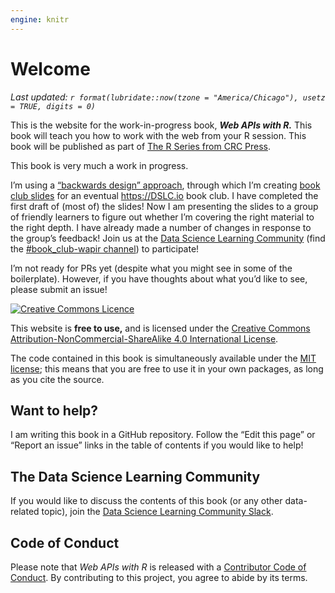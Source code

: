 ```yaml
---
engine: knitr
---
```


# Welcome {.unnumbered}

*Last updated: `r format(lubridate::now(tzone = "America/Chicago"), usetz = TRUE, digits = 0)`*

<!--# This file is an intro to the *website.* intro.qmd is an intro to the *book.* -->

This is the website for the work-in-progress book, ***Web APIs with R.*** 
This book will teach you how to work with the web from your R session.
This book will be published as part of [The R Series from CRC Press](https://www.routledge.com/go/the-r-series/).

::: callout-warning
This book is very much a work in progress.

I'm using a ["backwards design" approach](https://www.cultofpedagogy.com/backward-design-basics/), through which I'm creating [book club slides](https://DSLC/wapir) for an eventual [https://DSLC.io](Data Science Learning Community) book club.
I have completed the first draft of (most of) the slides!
Now I am presenting the slides to a group of friendly learners to figure out whether I'm covering the right material to the right depth.
I have already made a number of changes in response to the group's feedback!
Join us at the [Data Science Learning Community](https://DSLC.io) (find the [#book_club-wapir channel](https://dslcio.slack.com/archives/C05MYSD1PEV)) to participate!

I'm not ready for PRs yet (despite what you might see in some of the boilerplate).
However, if you have thoughts about what you'd like to see, please submit an issue!
:::

<a rel="license" href="https://creativecommons.org/licenses/by-nc-sa/4.0/"><img src="https://i.creativecommons.org/l/by-nc-sa/4.0/88x31.png" alt="Creative Commons Licence" style="border-width:0"/></a>

This website is **free to use,** and is licensed under the [Creative Commons Attribution-NonCommercial-ShareAlike 4.0 International License](https://creativecommons.org/licenses/by-nc-sa/4.0/).

The code contained in this book is simultaneously available under the [MIT license](https://opensource.org/licenses/MIT); this means that you are free to use it in your own packages, as long as you cite the source.

## Want to help?

I am writing this book in a GitHub repository.
Follow the "Edit this page" or "Report an issue" links in the table of contents if you would like to help!

## The Data Science Learning Community {.unnumbered}

If you would like to discuss the contents of this book (or any other data-related topic), join the [Data Science Learning Community Slack](https://DSLC.io/join).

## Code of Conduct

Please note that *Web APIs with R* is released with a [Contributor Code of Conduct](https://contributor-covenant.org/version/2/1/CODE_OF_CONDUCT.html).
By contributing to this project, you agree to abide by its terms.
